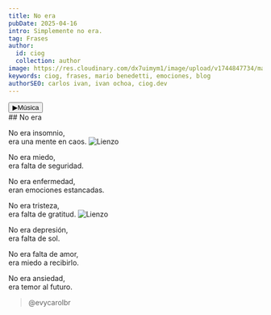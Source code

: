 ```yaml
---
title: No era
pubDate: 2025-04-16
intro: Simplemente no era.
tag: Frases
author:
  id: ciog
  collection: author
image: https://res.cloudinary.com/dx7uimym1/image/upload/v1744847734/mario_sqg4qt.jpg
keywords: ciog, frases, mario benedetti, emociones, blog
authorSEO: carlos ivan, ivan ochoa, ciog.dev
---
```


<div class="flex justify-center gap-2 text-center">
    <button class="pb-2" id="custom-play"> ▶Música</button>
</div>


<div class="frase__container">
   ## No era
   <br/>

   No era insomnio, <br/>
   era una mente en caos.
   <Image src="https://res.cloudinary.com/dx7uimym1/image/upload/v1744851750/gatito_elwmhq.jpg" width={400} height={200} alt="Lienzo"/>
   <br/>

   No era miedo, <br/>
   era falta de seguridad.


   No era enfermedad, <br/>
   eran emociones estancadas.


   No era tristeza, <br/>
   era falta de gratitud.
   <Image src="https://res.cloudinary.com/dx7uimym1/image/upload/v1744848878/LIENZO_brkho3.jpg" width={400} height={200} alt="Lienzo"/>
   

   No era depresión, <br/>
   era falta de sol.

   No era falta de amor, <br/>
   era miedo a recibirlo.

   No era ansiedad, <br/>
   era temor al futuro.
</div>

> @evycarolbr

<br/>

<YoutubeVideo url="https://www.youtube.com/watch?v=0J62_xS1fhc"/>
